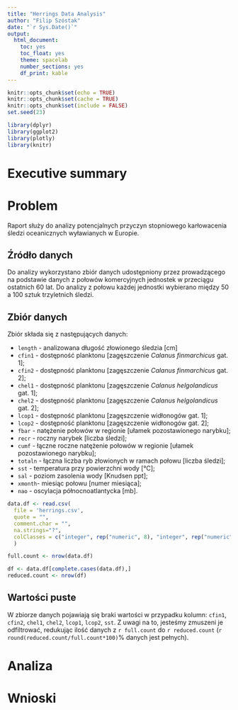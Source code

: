 ```yaml
---
title: "Herrings Data Analysis"
author: "Filip Szóstak"
date: "`r Sys.Date()`"
output:
  html_document: 
    toc: yes
    toc_float: yes
    theme: spacelab
    number_sections: yes
    df_print: kable
---
```


```r
knitr::opts_chunk$set(echo = TRUE)
knitr::opts_chunk$set(cache = TRUE)
knitr::opts_chunk$set(include = FALSE)
set.seed(23)
```

```r
library(dplyr)
library(ggplot2)
library(plotly)
library(knitr)
```

# Executive summary 

# Problem

Raport służy do analizy potencjalnych przyczyn stopniowego karłowacenia śledzi oceanicznych wyławianych w Europie.

## Źródło danych

Do analizy wykorzystano zbiór danych udostępniony przez prowadzącego na podstawie danych z połowów komercyjnych jednostek w przeciągu ostatnich 60 lat. Do analizy z połowu każdej jednostki wybierano między 50 a 100 sztuk trzyletnich śledzi. 

## Zbiór danych
 
Zbiór składa się z następujących danych:

- `length` - analizowana długość złowionego śledzia [cm]
- `cfin1` - dostępność planktonu [zagęszczenie *Calanus finmarchicus* gat. 1];
- `cfin2` - dostępność planktonu [zagęszczenie *Calanus finmarchicus* gat. 2];
- `chel1` - dostępność planktonu [zagęszczenie *Calanus helgolandicus* gat. 1];
- `chel2` - dostępność planktonu [zagęszczenie *Calanus helgolandicus* gat. 2];
- `lcop1` - dostępność planktonu [zagęszczenie widłonogów gat. 1];
- `lcop2` - dostępność planktonu [zagęszczenie widłonogów gat. 2];
- `fbar` - natężenie połowów w regionie [ułamek pozostawionego narybku];
- `recr` - roczny narybek [liczba śledzi];
- `cumf` - łączne roczne natężenie połowów w regionie [ułamek pozostawionego narybku];
- `totaln` - łączna liczba ryb złowionych w ramach połowu [liczba śledzi];
- `sst` - temperatura przy powierzchni wody [°C];
- `sal` - poziom zasolenia wody [Knudsen ppt];
- `xmonth`-  miesiąc połowu [numer miesiąca];
- `nao` - oscylacja północnoatlantycka [mb].

```r
data.df <- read.csv(
  file = 'herrings.csv', 
  quote = "", 
  comment.char = "", 
  na.strings="?",
  colClasses = c("integer", rep("numeric", 8), "integer", rep("numeric", 4), "factor", "numeric")
  )

full.count <- nrow(data.df)

df <- data.df[complete.cases(data.df),]
reduced.count <- nrow(df)  
```

## Wartości puste

W zbiorze danych pojawiają się braki wartości w przypadku kolumn: `cfin1`, `cfin2`, `chel1`, `chel2`, `lcop1`, `lcop2`, `sst`.
Z uwagi na to, jesteśmy zmuszeni je odfiltrować, redukując ilość danych z `r full.count` do `r reduced.count` (`r round(reduced.count/full.count*100)`% danych jest pełnych). 


# Analiza 

# Wnioski

